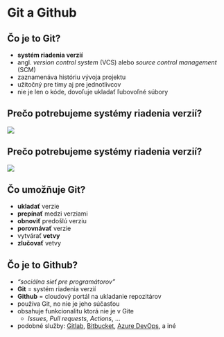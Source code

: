 # Git a Github {#git-github}

## Čo je to Git?

- **systém riadenia verzií**
- angl. *version control system* (VCS) alebo *source control management* (SCM)
- zaznamenáva históriu vývoja projektu
- užitočný pre tímy aj pre jednotlivcov
- nie je len o kóde, dovoľuje ukladať ľubovoľné súbory


## Prečo potrebujeme systémy riadenia verzií?
![](img/how-not-to-name-files.png)

## Prečo potrebujeme systémy riadenia verzií?
![](img/how-not-to-name-files-crossed.png)

## Čo umožňuje Git?

<!-- ::: {.incremental} -->
- **ukladať** verzie
- **prepínať** medzi verziami
- **obnoviť** predošlú verziu
- **porovnávať** verzie
- vytvárať **vetvy**
- **zlučovať** vetvy
<!-- - riešiť konflikty medzi vetvami -->
<!-- ::: -->



## Čo je to Github?
- *"sociálna sieť pre programátorov"*
- **Git** = systém riadenia verzií
- **Github** = cloudový portál na ukladanie repozitárov
- používa Git, no nie je jeho súčasťou
<!-- - portál na ukladanie vzdialených Git repozitárov -->
- obsahuje funkcionalitu ktorá nie je v Gite
    - *Issues*, *Pull requests*, *Actions*, ...
- podobné služby: [Gitlab](https://about.gitlab.com/), [Bitbucket](https://bitbucket.org/), [Azure DevOps](https://dev.azure.com/), a iné

## {background-image="./img/github-screenshot.png" background-size="contain"}
